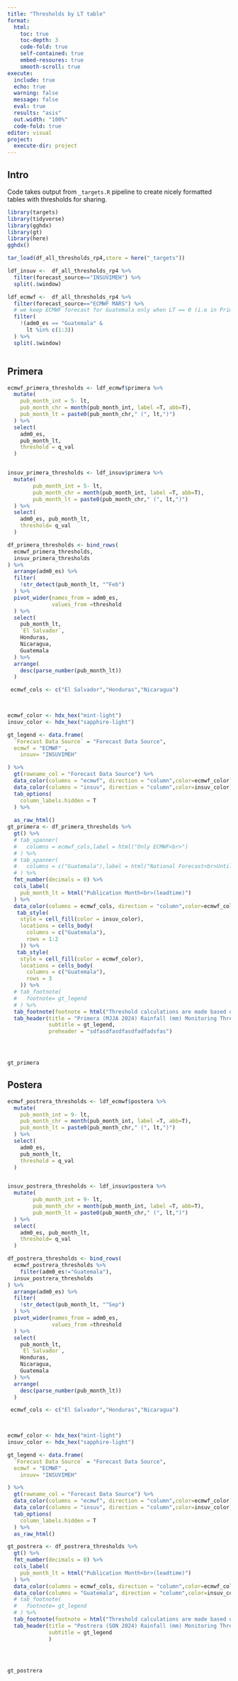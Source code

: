 ```yaml
---
title: "Thresholds by LT table"
format:
  html:
    toc: true
    toc-depth: 3
    code-fold: true
    self-contained: true
    embed-resoures: true
    smooth-scroll: true
execute:
  include: true
  echo: true
  warning: false
  message: false
  eval: true
  results: "asis"
  out.width: "100%"
  code-fold: true
editor: visual
project:
  execute-dir: project
---
```


## Intro

Code takes output from `_targets.R` pipeline to create nicely formatted tables with thresholds for sharing.

```r
library(targets)
library(tidyverse)
library(gghdx)
library(gt)
library(here)
gghdx()

tar_load(df_all_thresholds_rp4,store = here("_targets"))

ldf_insuv <-  df_all_thresholds_rp4 %>% 
  filter(forecast_source=="INSUVIMEH") %>% 
  split(.$window)

ldf_ecmwf <-  df_all_thresholds_rp4 %>% 
  filter(forecast_source=="ECMWF MARS") %>% 
  # we keep ECMWF forecast for Guatemala only when LT == 0 (i.e in Primera)
  filter(
    !(adm0_es == "Guatemala" & 
      lt %in% c(1:3))
  ) %>% 
  split(.$window)



```

## Primera

```r
ecmwf_primera_thresholds <- ldf_ecmwf$primera %>% 
  mutate(
    pub_month_int = 5- lt,
    pub_month_chr = month(pub_month_int, label =T, abb=T),
    pub_month_lt = paste0(pub_month_chr," (", lt,")")
  ) %>% 
  select(
    adm0_es, 
    pub_month_lt,
    threshold = q_val
  )


insuv_primera_thresholds <- ldf_insuv$primera %>% 
  mutate(
        pub_month_int = 5- lt,
        pub_month_chr = month(pub_month_int, label =T, abb=T),
        pub_month_lt = paste0(pub_month_chr," (", lt,")")
  ) %>% 
  select(
    adm0_es, pub_month_lt, 
    threshold= q_val
  )

df_primera_thresholds <- bind_rows(
  ecmwf_primera_thresholds,
  insuv_primera_thresholds
) %>% 
  arrange(adm0_es) %>% 
  filter(
    !str_detect(pub_month_lt, "^Feb")
  ) %>% 
  pivot_wider(names_from = adm0_es,
              values_from =threshold
  ) %>% 
  select(
    pub_month_lt, 
    `El Salvador`,
    Honduras,
    Nicaragua,
    Guatemala
  ) %>% 
  arrange(
    desc(parse_number(pub_month_lt))
  )

 ecmwf_cols <- c("El Salvador","Honduras","Nicaragua")
 


ecmwf_color <- hdx_hex("mint-light")
insuv_color <- hdx_hex("sapphire-light")

gt_legend <- data.frame(
  `Forecast Data Source` = "Forecast Data Source",
  ecmwf = "ECMWF" ,
    insuv= "INSUVIMEH"

) %>% 
  gt(rowname_col = "Forecast Data Source") %>%  
  data_color(columns = "ecmwf", direction = "column",color=ecmwf_color) %>% 
  data_color(columns = "insuv", direction = "column",color=insuv_color) %>% 
  tab_options(
    column_labels.hidden = T
  ) %>% 
  
  as_raw_html()
gt_primera <- df_primera_thresholds %>% 
  gt() %>% 
  # tab_spanner(
  #   columns = ecmwf_cols,label = html("Only ECMWF<br>")
  # ) %>% 
  # tab_spanner(
  #   columns = c("Guatemala"),label = html("National Forecast<br>Until May")
  # ) %>% 
  fmt_number(decimals = 0) %>% 
  cols_label(
    pub_month_lt = html("Publication Month<br>(leadtime)")
  ) %>% 
  data_color(columns = ecmwf_cols, direction = "column",color=ecmwf_color) %>% 
   tab_style(
    style = cell_fill(color = insuv_color),
    locations = cells_body(
      columns = c("Guatemala"), 
      rows = 1:2
    )) %>% 
   tab_style(
    style = cell_fill(color = ecmwf_color),
    locations = cells_body(
      columns = c("Guatemala"), 
      rows = 3
    )) %>% 
  # tab_footnote(
  #   footnote= gt_legend
  # ) %>% 
  tab_footnote(footnote = html("Threshold calculations are made based on analysis of historical forecast data (1981-2022) to approximate a 1 in 4 year return period drought levels for rainfall over the entire season. Thresholds are calculated per country, leadtime, and forecast data source to minimize potential biases. Where possible national forecasts were used for this analysis and monitoring. Where no national forecasts were readily available, ECMWF seasonal forecasts/historical forecasts were used. <br><br><b> Note:</b> The national forecast provided by INSUVIMEH in Guatemala does not provide a forecast estimate for the month of publication, therefore for the final month of primera monitoring we use ECMWF data for all 4 countries")) %>% 
  tab_header(title = "Primera (MJJA 2024) Rainfall (mm) Monitoring Thresholds",
             subtitle = gt_legend,
             preheader = "sdfasdfasdfasdfadfadsfas")




gt_primera
```

## Postera

```r
ecmwf_postrera_thresholds <- ldf_ecmwf$postera %>% 
  mutate(
    pub_month_int = 9- lt,
    pub_month_chr = month(pub_month_int, label =T, abb=T),
    pub_month_lt = paste0(pub_month_chr," (", lt,")")
  ) %>% 
  select(
    adm0_es, 
    pub_month_lt,
    threshold = q_val
  )


insuv_postrera_thresholds <- ldf_insuv$postera %>% 
  mutate(
        pub_month_int = 9- lt,
        pub_month_chr = month(pub_month_int, label =T, abb=T),
        pub_month_lt = paste0(pub_month_chr," (", lt,")")
  ) %>% 
  select(
    adm0_es, pub_month_lt, 
    threshold= q_val
  )

df_postrera_thresholds <- bind_rows(
  ecmwf_postrera_thresholds %>% 
    filter(adm0_es!="Guatemala"),
  insuv_postrera_thresholds
) %>% 
  arrange(adm0_es) %>% 
  filter(
    !str_detect(pub_month_lt, "^Sep")
  ) %>% 
  pivot_wider(names_from = adm0_es,
              values_from =threshold
  ) %>% 
  select(
    pub_month_lt, 
    `El Salvador`,
    Honduras,
    Nicaragua,
    Guatemala
  ) %>% 
  arrange(
    desc(parse_number(pub_month_lt))
  )

 ecmwf_cols <- c("El Salvador","Honduras","Nicaragua")
 


ecmwf_color <- hdx_hex("mint-light")
insuv_color <- hdx_hex("sapphire-light")

gt_legend <- data.frame(
  `Forecast Data Source` = "Forecast Data Source",
  ecmwf = "ECMWF" ,
    insuv= "INSUVIMEH"

) %>% 
  gt(rowname_col = "Forecast Data Source") %>%  
  data_color(columns = "ecmwf", direction = "column",color=ecmwf_color) %>% 
  data_color(columns = "insuv", direction = "column",color=insuv_color) %>% 
  tab_options(
    column_labels.hidden = T
  ) %>% 
  as_raw_html()

gt_postrera <- df_postrera_thresholds %>% 
  gt() %>% 
  fmt_number(decimals = 0) %>% 
  cols_label(
    pub_month_lt = html("Publication Month<br>(leadtime)")
  ) %>% 
  data_color(columns = ecmwf_cols, direction = "column",color=ecmwf_color) %>% 
  data_color(columns = "Guatemala", direction = "column",color=insuv_color) %>% 
  # tab_footnote(
  #   footnote= gt_legend
  # ) %>% 
  tab_footnote(footnote = html("Threshold calculations are made based on analysis of historical forecast data (1981-2022) to approximate a 1 in 4 year return period drought levels for rainfall over the entire season. Thresholds are calculated per country, leadtime, and forecast data source to minimize potential biases. Where possible national forecasts were used for this analysis and monitoring. Where no national forecasts were readily available, ECMWF seasonal forecasts/historical forecasts were used.")) %>% 
  tab_header(title = "Postrera (SON 2024) Rainfall (mm) Monitoring Thresholds",
             subtitle = gt_legend
             )




gt_postrera
```
